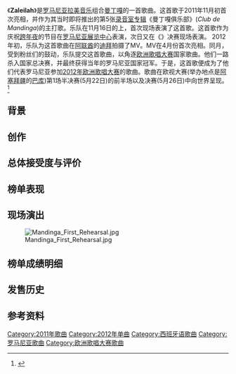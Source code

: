 {{Expand English}}
{{Infobox single
| Name           = Zaleilah
| Cover          = 
| Artist         = [[曼丁嘎乐队|曼丁嘎乐队]]
| Album          = 《{{link-en|曼丁嘎俱乐部|Club de Mandinga}}》
| Released       = 2012年2月9日
| Format         = [[数位音乐下载|数位音乐下载]]
| Recorded       = 2011; Le club Mandinga Studios</small>
| Genre          = [[House_music|House]], [[dance-pop|dance-pop]], [[拉丁美洲音乐|拉丁美洲音乐]]
| Length         = 3:38 <small>(专辑版本)</small><br>5:35 <small>(加长混音版(Extended mix))</small><br> 2:58 <small>(欧视剪辑版)</small>
| Label          = Cat Music Romania <br> Orchard Music
| Writer         = {{link-en|Costi Ioniţă|Costi Ioniţă}}, Ionescu Elena, Secada Dihigo Omar
| Producer       = Costi Ioniţă
| Last single    = "Europarty"<br>(2011)
| This single    = "'''Zaleilah'''"<br>(2012)
| Next single    = "Papi Chulo" (2012)
| Misc           = {{Infobox song contest entry
|embed=yes
| image          =
| caption        =
| year           = 2012
| country        = 罗马尼亚
| artist         = [[曼丁嘎乐队|曼丁嘎乐队]]
| as             =
| with           =
| language       = 
| languages      = 西班牙语，英语
| composer       = {{link-en|Costi Ioniţă|Costi Ioniţă}}
| lyricist       = Ionescu Elena, Secada Dihigo Omar
| place          = 12
| points         = 71
| place_semi     = 3
| points_semi    = 120
| lyrics         =
| prev           = Change
| prev_link      = Change (Hotel FM song)
| next           = It's my life
| next_link      = It's My Life (Cezar song)
}}
}}

《'''Zaleilah'''》是[[罗马尼亚|罗马尼亚]][[拉丁美洲音乐|拉美音乐]]组合[[曼丁嘎乐队|曼丁嘎]]的一首歌曲。这首歌于2011年11月初首次亮相，并作为其当时即将推出的第5张[[录音室专辑|录音室专辑]]《曼丁嘎俱乐部》(''Club de Mandinga'')的主打歌。乐队在11月16日的{{link-en|MTV罗马尼亚音乐颁奖大会|MTV Romania Music Awards|2011年MTV罗马尼亚音乐颁奖大会}}上，首次现场表演了这首歌。这首歌作为庆祝[[跨年夜|跨年夜]]的节目在[[罗马尼亚展览中心|罗马尼亚展览中心]]表演，次日又在《{{link-en|罗马尼亚版X因素|X Factor (Romania)}}》决赛现场表演。
2012年初，乐队为这首歌曲在[[阿联酋|阿联酋]]的[[迪拜|迪拜]]拍摄了MV。MV在4月份首次亮相。同月，受到粉丝们的鼓动，乐队提交这首歌曲，以角逐[[欧洲歌唱大赛|欧洲歌唱大赛]]国家歌曲。他们一路杀入国家总决赛，并最终获得当年的罗马尼亚国家冠军。于是，这首歌便成为了他们代表罗马尼亚参加[[2012年欧洲歌唱大赛|2012年欧洲歌唱大赛]]的歌曲。歌曲在欧视大赛(举办地点是[[阿塞拜疆|阿塞拜疆]]的[[巴库|巴库]])第1场半决赛(5月22日)的前半场以及决赛(5月26日)中向世界呈现。<ref>{{cite web |last=Hondal |first=Victor |title=Insignia exchange and semifinal allocation draw. |url=http://www.esctoday.com/news/read/18162 |publisher=EscToday.com |deadurl=yes |archiveurl=https://web.archive.org/web/20120128062941/http://www.esctoday.com/news/read/18162 |archivedate=2012-01-28 |accessdate=2013-10-01 }}</ref>
==背景==
==创作==
==总体接受度与评价==
==榜单表现==
==现场演出==
[[File:Mandinga_First_Rehearsal.jpg|thumb]]
==榜单成绩明细==
==发售历史==
==参考资料==
{{reflist}}

{{欧洲歌唱大赛}}

[[Category:2011年歌曲|Category:2011年歌曲]]
[[Category:2012年单曲|Category:2012年单曲]]
[[Category:西班牙语歌曲|Category:西班牙语歌曲]]
[[Category:罗马尼亚歌曲|Category:罗马尼亚歌曲]]
[[Category:欧洲歌唱大赛歌曲|Category:欧洲歌唱大赛歌曲]]
